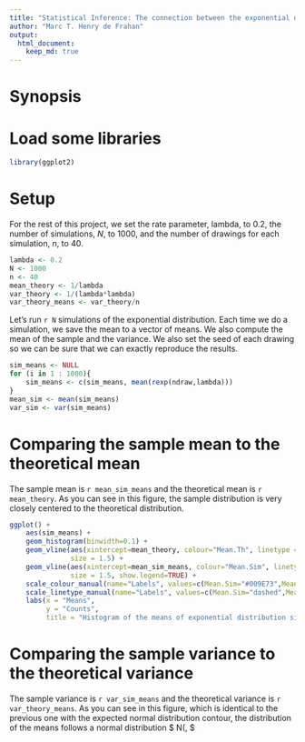 ```yaml
---
title: "Statistical Inference: The connection between the exponential distribution and the central limit theorem"
author: "Marc T. Henry de Frahan"
output: 
  html_document:
    keep_md: true
---
```

# Synopsis

# Load some libraries
```r
library(ggplot2)
```


# Setup

For the rest of this project, we set the rate parameter, lambda, to
0.2, the number of simulations, $N$, to 1000, and the number of drawings for each simulation, $n$, to 40.

```r
lambda <- 0.2
N <- 1000
n <- 40
mean_theory <- 1/lambda
var_theory <- 1/(lambda*lambda)
var_theory_means <- var_theory/n
```

Let's run `r N` simulations of the exponential distribution. Each
time we do a simulation, we save the mean to a vector of means. We
also compute the mean of the sample and the variance. We also set the seed of each drawing so we can be sure that we can exactly reproduce the results.

```r
sim_means <- NULL
for (i in 1 : 1000){
    sim_means <- c(sim_means, mean(rexp(ndraw,lambda)))
}
mean_sim <- mean(sim_means)
var_sim <- var(sim_means)
```

# Comparing the sample mean to the theoretical mean

The sample mean is `r mean_sim_means` and the theoretical mean is `r
mean_theory`. As you can see in this figure, the sample distribution
is very closely centered to the theoretical distribution.

```r
ggplot() +
    aes(sim_means) +
    geom_histogram(binwidth=0.1) +
    geom_vline(aes(xintercept=mean_theory, colour="Mean.Th", linetype = "Mean.Th"),
               size = 1.5) +
    geom_vline(aes(xintercept=mean_sim_means, colour="Mean.Sim", linetype = "Mean.Sim"),
               size = 1.5, show.legend=TRUE) +
    scale_colour_manual(name="Labels", values=c(Mean.Sim="#009E73",Mean.Th="black")) +
    scale_linetype_manual(name="Labels", values=c(Mean.Sim="dashed",Mean.Th="solid"), guide=FALSE)+
    labs(x = "Means",
         y = "Counts",
         title = "Histogram of the means of exponential distribution simulations")
```


# Comparing the sample variance to the theoretical variance

The sample variance is `r var_sim_means` and the theoretical variance
is `r var_theory_means`. As you can see in this figure, which is
identical to the previous one with the expected normal distribution
contour, the distribution of the means follows a normal distribution $ N(\mu, \frac{sigma}{\sqrt(n)}$ 

